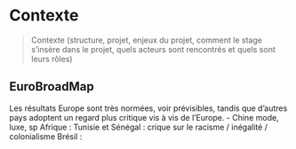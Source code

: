 # Contexte
> Contexte (structure, projet, enjeux du projet, comment le stage s'insère dans le projet, quels acteurs sont rencontrés et quels sont leurs rôles)

## EuroBroadMap

Les résultats Europe sont très normées, voir prévisibles, tandis que d'autres pays adoptent un regard plus critique vis à vis de l'Europe. - Chine mode, luxe, sp Afrique : Tunisie et Sénégal : crique sur le racisme / inégalité / colonialisme Brésil :
